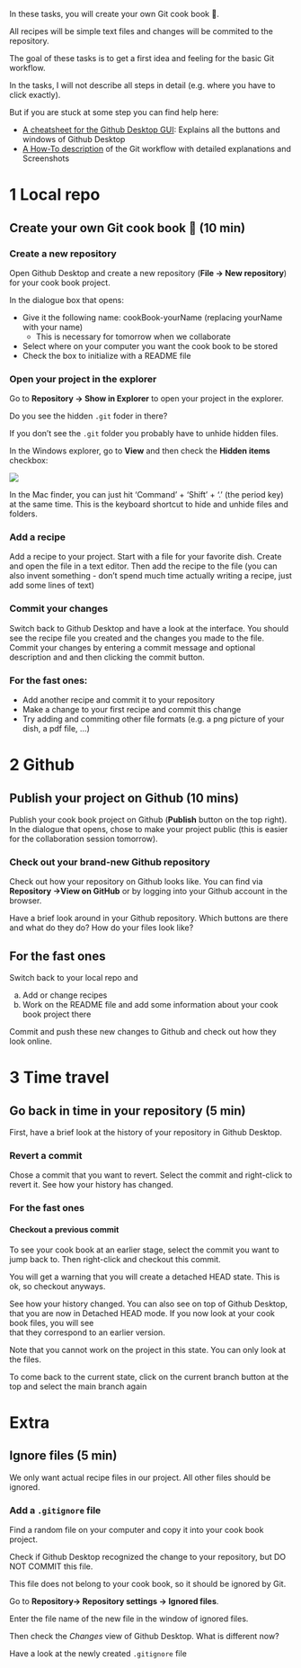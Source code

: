 In these tasks, you will create your own Git cook book 🍜.

All recipes will be simple text files and changes will be commited to the repository.

The goal of these tasks is to get a first idea and feeling for the basic Git workflow.

In the tasks, I will not describe all steps in detail (e.g. where you have to click exactly).

But if you are stuck at some step you can find help here:

- [A cheatsheet for the Github Desktop GUI](../gh_desktop_cheatsheet.qmd): Explains all the buttons and windows of Github Desktop
- [A How-To description](../how-tos/git_workflow_gh_desktop.qmd) of the Git workflow with detailed explanations and Screenshots

:::{.panel-tabset}

# 1 Local repo

## Create your own Git cook book 🍜 (10 min)

### Create a new repository

Open Github Desktop and create a new repository (**File -> New repository**) for your
cook book project.

In the dialogue box that opens:

- Give it the following name: cookBook-yourName (replacing yourName with your name)
  - This is necessary for tomorrow when we collaborate
- Select where on your computer you want the cook book to be stored
- Check the box to initialize with a README file

### Open your project in the explorer

Go to **Repository -> Show in Explorer** to open your project in the explorer.

Do you see the hidden `.git` foder in there?

If you don't see the `.git` folder you probably have to unhide hidden files.

In the Windows explorer, go to **View** and then check the **Hidden items** checkbox:

![](tasks/img/windows_hidden_files.png)

In the Mac finder, you can just hit 'Command' + 'Shift' + '.' (the period key) at the same time.
This is the keyboard shortcut to hide and unhide files and folders.

### Add a recipe

Add a recipe to your project. Start with a file for your favorite dish. 
Create and open the file in a text editor.
Then add the recipe to the file (you can also invent something - don't spend much time
actually writing a recipe, just add some lines of text)

### Commit your changes

Switch back to Github Desktop and have a look at the interface. You should see
the recipe file you created and the changes you made to the file.
Commit your changes by entering a commit message and optional description and and
then clicking the commit button.

### For the fast ones:

- Add another recipe and commit it to your repository
- Make a change to your first recipe and commit this change
- Try adding and commiting other file formats (e.g. a png picture of your dish, a pdf file, ...)

# 2 Github

## Publish your project on Github (10 mins)

Publish your cook book project on Github (**Publish** button on the top right).
In the dialogue that opens, chose to make your project public (this is easier for
the collaboration session tomorrow).

### Check out your brand-new Github repository

Check out how your repository on Github looks like.
You can find via **Repository ->View on GitHub** or by logging into your Github
account in the browser.

Have a brief look around in your Github repository.
Which buttons are there and what do they do? How do your files look like?

## For the fast ones

Switch back to your local repo and

a) Add or change recipes
b) Work on the README file and add some information about your cook book project there

Commit and push these new changes to Github and check out how they look online.

# 3 Time travel

## Go back in time in your repository (5 min)

First, have a brief look at the history of your repository in Github Desktop.

### Revert a commit 

Chose a commit that you want to revert.
Select the commit and right-click to revert it.
See how your history has changed.

### For the fast ones

#### Checkout a previous commit

To see your cook book at an earlier stage, select the commit you want to jump back to.
Then right-click and checkout this commit.

You will get a warning that you will create a detached HEAD state. This is ok, so
checkout anyways.

See how your history changed. You can also see on top of Github Desktop, that you
are now in Detached HEAD mode. If you now look at your cook book files, you will see  
that they correspond to an earlier version.

::: {.callout-note}
Note that you cannot work on the project in this state. 
You can only look at the files. 
:::

To come back to the current state, click on the current branch button at the top
and select the main branch again

# Extra

## Ignore files (5 min)

We only want actual recipe files in our project. All other files should be ignored.

### Add a `.gitignore` file

Find a random file on your computer and copy it into your cook book project.

Check if Github Desktop recognized the change to your repository, but DO NOT COMMIT 
this file.

This file does not belong to your cook book, so it should be ignored by Git.

Go to **Repository-> Repository settings -> Ignored files**.

Enter the file name of the new file in the window of ignored files.

Then check the *Changes* view of Github Desktop. What is different now?

Have a look at the newly created `.gitignore` file
:::